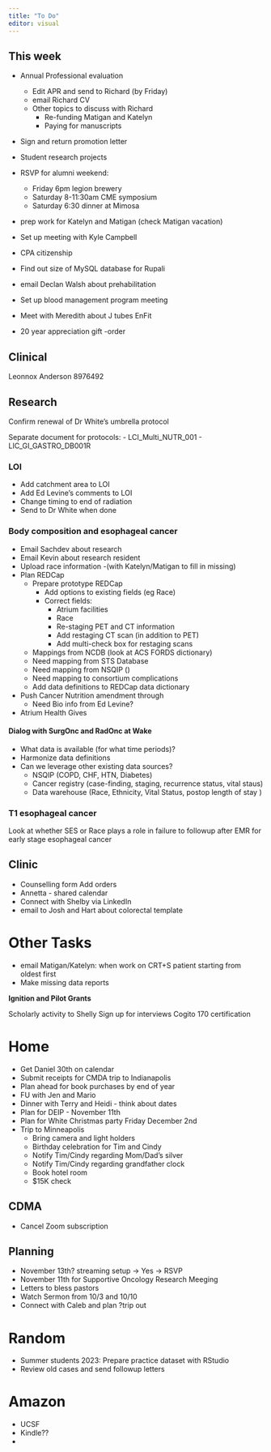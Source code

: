 ```yaml
---
title: "To Do"
editor: visual
---
```


## This week

-   Annual Professional evaluation

    -   Edit APR and send to Richard (by Friday)
    -   email Richard CV
    -   Other topics to discuss with Richard
        -   Re-funding Matigan and Katelyn
        -   Paying for manuscripts

-   Sign and return promotion letter

-   Student research projects

-   RSVP for alumni weekend:

    -   Friday 6pm legion brewery
    -   Saturday 8-11:30am CME symposium
    -   Saturday 6:30 dinner at Mimosa

-   prep work for Katelyn and Matigan (check Matigan vacation)

-   Set up meeting with Kyle Campbell

-   CPA citizenship

-   Find out size of MySQL database for Rupali

-   email Declan Walsh about prehabilitation

-   Set up blood management program meeting

-   Meet with Meredith about J tubes EnFit

-   20 year appreciation gift -order

## Clinical

Leonnox Anderson 8976492

## Research

Confirm renewal of Dr White's umbrella protocol

Separate document for protocols: - LCI_Multi_NUTR_001 - LIC_GI_GASTRO_DB001R

### LOI

-   Add catchment area to LOI
-   Add Ed Levine's comments to LOI
-   Change timing to end of radiation
-   Send to Dr White when done

### Body composition and esophageal cancer

-   Email Sachdev about research
-   Email Kevin about research resident
-   Upload race information -(with Katelyn/Matigan to fill in missing)
-   Plan REDCap
    -   Prepare prototype REDCap
        -   Add options to existing fields (eg Race)
        -   Correct fields:
            -   Atrium facilities
            -   Race
            -   Re-staging PET and CT information
            -   Add restaging CT scan (in addition to PET)
            -   Add multi-check box for restaging scans
    -   Mappings from NCDB (look at ACS FORDS dictionary)
    -   Need mapping from STS Database
    -   Need mapping from NSQIP ()
    -   Need mapping to consortium complications
    -   Add data definitions to REDCap data dictionary
-   Push Cancer Nutrition amendment through
    -   Need Bio info from Ed Levine?
-   Atrium Health Gives

#### Dialog with SurgOnc and RadOnc at Wake

-   What data is available (for what time periods)?
-   Harmonize data definitions
-   Can we leverage other existing data sources?
    -   NSQIP (COPD, CHF, HTN, Diabetes)
    -   Cancer registry (case-finding, staging, recurrence status, vital staus)
    -   Data warehouse (Race, Ethnicity, Vital Status, postop length of stay )

### T1 esophageal cancer

Look at whether SES or Race plays a role in failure to followup after EMR for early stage esophageal cancer

## Clinic

-   Counselling form Add orders
-   Annetta - shared calendar
-   Connect with Shelby via LinkedIn
-   email to Josh and Hart about colorectal template

# Other Tasks

-   email Matigan/Katelyn: when work on CRT+S patient starting from oldest first
-   Make missing data reports

**Ignition and Pilot Grants**

Scholarly activity to Shelly Sign up for interviews Cogito 170 certification

# Home

-   Get Daniel 30th on calendar
-   Submit receipts for CMDA trip to Indianapolis
-   Plan ahead for book purchases by end of year
-   FU with Jen and Mario
-   Dinner with Terry and Heidi - think about dates
-   Plan for DEIP - November 11th
-   Plan for White Christmas party Friday December 2nd
-   Trip to Minneapolis
    -   Bring camera and light holders
    -   Birthday celebration for Tim and Cindy
    -   Notify Tim/Cindy regarding Mom/Dad's silver
    -   Notify Tim/Cindy regarding grandfather clock
    -   Book hotel room
    -   \$15K check

## CDMA

-   Cancel Zoom subscription

## Planning

-   November 13th? streaming setup -\> Yes -\> RSVP
-   November 11th for Supportive Oncology Research Meeging
-   Letters to bless pastors
-   Watch Sermon from 10/3 and 10/10
-   Connect with Caleb and plan ?trip out

# Random

-   Summer students 2023: Prepare practice dataset with RStudio
-   Review old cases and send followup letters

# Amazon

-   UCSF
-   Kindle??
-   
